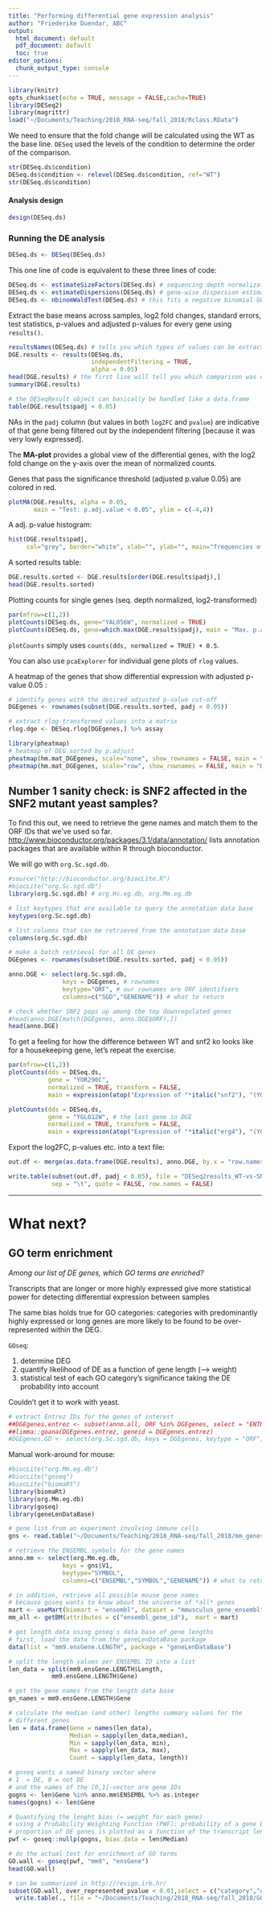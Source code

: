 ```yaml
---
title: "Performing differential gene expression analysis"
author: "Friederike Duendar, ABC"
output:
  html_document: default
  pdf_document: default
  toc: true
editor_options: 
  chunk_output_type: console
---
```


```r
library(knitr)
opts_chunk$set(echo = TRUE, message = FALSE,cache=TRUE)
library(DESeq2)
library(magrittr)
load("~/Documents/Teaching/2018_RNA-seq/fall_2018/Rclass.RData")
```

We need to ensure that the fold change will be calculated using the WT as the base line.
`DESeq` used the levels of the condition to determine the order of the comparison.

```r
str(DESeq.ds$condition)
DESeq.ds$condition <- relevel(DESeq.ds$condition, ref="WT")
str(DESeq.ds$condition)
```

#### Analysis design

```r
design(DESeq.ds)
```

### Running the DE analysis

```r
DESeq.ds <- DESeq(DESeq.ds)
```

This one line of code is equivalent to these three lines of code:

```r
DESeq.ds <- estimateSizeFactors(DESeq.ds) # sequencing depth normalization between the samples
DESeq.ds <- estimateDispersions(DESeq.ds) # gene-wise dispersion estimates across all samples
DESeq.ds <- nbinomWaldTest(DESeq.ds) # this fits a negative binomial GLM and applies Wald statistics to each gene
```

Extract the base means across samples, log2 fold changes, standard errors, 
test statistics, p-values and adjusted p-values for every gene using `results()`.

```r
resultsNames(DESeq.ds) # tells you which types of values can be extracted with results()
DGE.results <- results(DESeq.ds,
                       independentFiltering = TRUE,
                       alpha = 0.05)
head(DGE.results) # the first line will tell you which comparison was done to achieve the log2FC
summary(DGE.results)

# the DESeqResult object can basically be handled like a data.frame
table(DGE.results$padj < 0.05)
```

NAs in the `padj` column (but values in both `log2FC` and `pvalue`) are indicative of that gene being filtered out by the independent filtering [because it was very lowly expressed].

The __MA-plot__ provides a global view of the differential genes, with the log2 fold
change on the y-axis over the mean of normalized counts.

Genes that pass the significance threshold (adjusted p.value \textless 0.05) are colored in red.

```r
plotMA(DGE.results, alpha = 0.05, 
       main = "Test: p.adj.value < 0.05", ylim = c(-4,4))
```

A adj. p-value histogram:

```r
hist(DGE.results$padj, 
     col="grey", border="white", xlab="", ylab="", main="frequencies of adj. p-values\n(all genes)")
```

A sorted results table:

```r
DGE.results.sorted <- DGE.results[order(DGE.results$padj),]
head(DGE.results.sorted)
```

Plotting counts for single genes (seq. depth normalized, log2-transformed)

```r
par(mfrow=c(1,2))
plotCounts(DESeq.ds, gene="YAL056W", normalized = TRUE)  
plotCounts(DESeq.ds, gene=which.max(DGE.results$padj), main = "Max. p.adj.")
```

`plotCounts` simply uses `counts(dds, normalized = TRUE) + 0.5`.

You can also use `pcaExplorer` for individual gene plots of `rlog` values.

A heatmap of the genes that show differential expression with adjusted p-value \textless 0.05 :

```r
# identify genes with the desired adjusted p-value cut-off
DGEgenes <- rownames(subset(DGE.results.sorted, padj < 0.05))

# extract rlog-transformed values into a matrix
rlog.dge <- DESeq.rlog[DGEgenes,] %>% assay

library(pheatmap)
# heatmap of DEG sorted by p.adjust
pheatmap(hm.mat_DGEgenes, scale="none", show_rownames = FALSE, main = "DGE (no scaling)")
pheatmap(hm.mat_DGEgenes, scale="row", show_rownames = FALSE, main = "DGE (row-based z-score)")
```


## Number 1 sanity check: is SNF2 affected in the SNF2 mutant yeast samples?

To find this out, we need to retrieve the gene names and match them to the ORF 
IDs that we've used so far.
[http://www.bioconductor.org/packages/3.1/data/annotation/](http://www.bioconductor.org/packages/3.1/data/annotation/)
lists annotation packages that are available within R through bioconductor.

We will go with `org.Sc.sgd.db`.

```r
#source("http://bioconductor.org/biocLite.R")
#biocLite("org.Sc.sgd.db")
library(org.Sc.sgd.db) # org.Hs.eg.db, org.Mm.eg.db

# list keytypes that are available to query the annotation data base
keytypes(org.Sc.sgd.db)

# list columns that can be retrieved from the annotation data base
columns(org.Sc.sgd.db)

# make a batch retrieval for all DE genes
DGEgenes <- rownames(subset(DGE.results.sorted, padj < 0.05))

anno.DGE <- select(org.Sc.sgd.db,
               keys = DGEgenes, # rownames
               keytype="ORF", # our rownames are ORF identifiers
               columns=c("SGD","GENENAME")) # what to return

# check whether SNF2 pops up among the top downregulated genes
#head(anno.DGE[match(DGEgenes, anno.DGE$ORF),])
head(anno.DGE)

```

To get a feeling for how the difference between WT and snf2 ko looks like for a
housekeeping gene, let's repeat the exercise.

```r
par(mfrow=c(1,2))
plotCounts(dds = DESeq.ds,
           gene = "YOR290C",
           normalized = TRUE, transform = FALSE,
           main = expression(atop("Expression of "*italic("snf2"), "(YOR290C)")))

plotCounts(dds = DESeq.ds,
           gene = "YGL012W", # the last gene in DGE
           normalized = TRUE, transform = FALSE,
           main = expression(atop("Expression of "*italic("erg4"), "(YGL012W)")))

```

Export the log2FC, p-values etc. into a text file:

```r
out.df <- merge(as.data.frame(DGE.results), anno.DGE, by.x = "row.names", by.y = "ORF")

write.table(subset(out.df, padj < 0.05), file = "DESeq2results_WT-vs-SNF2.txt",
            sep = "\t", quote = FALSE, row.names = FALSE)
```

-----------------------

# What next?

## GO term enrichment

*Among our list of DE genes, which GO terms are enriched?*

Transcripts that are longer or more highly expressed give more statistical power
for detecting differential expression between samples

The same bias holds true for GO categories: categories with predominantly highly
expressed or long genes are more likely to be found to be over-represented within
the DEG.

`GOseq`:

1. determine DEG
2. quantify likelihood of DE as a function of gene length (--> weight)
3. statistical test of each GO category's significance taking the DE probability into account

Couldn't get it to work with yeast.

```r
# extract Entrez IDs for the genes of interest
##DGEgenes.entrez <- subset(anno.all, ORF %in% DGEgenes, select = "ENTREZID")[,1] 
##limma::goana(DGEgenes.entrez, geneid = DGEgenes.entrez)
#DGEgenes.GO <- select(org.Sc.sgd.db, keys = DGEgenes, keytype = "ORF", columns = c("ORF", "GENENAME", "GO"))
```

Manual work-around for mouse:

```r
#biocLite("org.Mm.eg.db")
#biocLite("goseq")
#biocLite("biomaRt")
library(biomaRt)
library(org.Mm.eg.db)
library(goseq)
library(geneLenDataBase)

# gene list from an experiment involving immune cells
gns <- read.table("~/Documents/Teaching/2018_RNA-seq/fall_2018/mm_genes.txt", stringsAsFactors = FALSE, skip = 1)

# retrieve the ENSEMBL symbols for the gene names
anno.mm <- select(org.Mm.eg.db,
               keys = gns$V1, 
               keytype="SYMBOL", 
               columns=c("ENSEMBL","SYMBOL","GENENAME")) # what to return

# in addition, retrieve all possible mouse gene names
# because goseq wants to know about the universe of *all* genes
mart <- useMart(biomart = "ensembl", dataset = "mmusculus_gene_ensembl")
mm_all <- getBM(attributes = c("ensembl_gene_id"),  mart = mart)

# get length data using goseq's data base of gene lengths
# first, load the data from the geneLenDataBase package
data(list = "mm9.ensGene.LENGTH", package = "geneLenDataBase")

# split the length values per ENSEMBL ID into a list
len_data = split(mm9.ensGene.LENGTH$Length, 
            mm9.ensGene.LENGTH$Gene)

# get the gene names from the length data base
gn_names = mm9.ensGene.LENGTH$Gene

# calculate the median (and other) lengths summary values for the 
# different genes
len = data.frame(Gene = names(len_data), 
                 Median = sapply(len_data,median), 
                 Min = sapply(len_data, min),
                 Max = sapply(len_data, max),
                 Count = sapply(len_data, length))

# goseq wants a named binary vector where 
# 1  = DE, 0 = not DE 
# and the names of the [0,1]-vector are gene IDs
gogns <- len$Gene %in% anno.mm$ENSEMBL %>% as.integer
names(gogns) <- len$Gene

# Quantifying the lenght bias (= weight for each gene)
# using a Probability Weighting Function (PWF): probability of a gene being DE ~ length
# proportion of DE genes is plotted as a function of the transcript length
pwf <- goseq::nullp(gogns, bias.data = len$Median) 

# do the actual test for enrichment of GO terms
GO.wall <- goseq(pwf, "mm9", "ensGene")
head(GO.wall)

# can be summarized in http://revigo.irb.hr/
subset(GO.wall, over_represented_pvalue < 0.01,select = c("category","over_represented_pvalue")) %>%
  write.table(., file = "~/Documents/Teaching/2018_RNA-seq/fall_2018/GOterms.txt", quote = FALSE, row.names = FALSE, col.names = FALSE)
```

